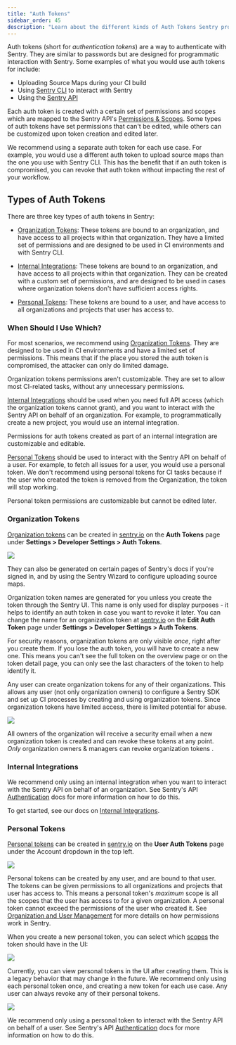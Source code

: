 ```yaml
---
title: "Auth Tokens"
sidebar_order: 45
description: "Learn about the different kinds of Auth Tokens Sentry provides, and when to use which."
---
```


Auth tokens (short for _authentication tokens_) are a way to authenticate with Sentry. They are similar to passwords but are designed for programmatic interaction with Sentry. Some examples of what you would use auth tokens for include:

- Uploading Source Maps during your CI build
- Using [Sentry CLI](/cli/) to interact with Sentry
- Using the [Sentry API](/api/auth/)

Each auth token is created with a certain set of permissions and scopes which are mapped to the Sentry API's [Permissions & Scopes](/api/permissions/). Some types of auth tokens have set permissions that can't be edited, while others can be customized upon token creation and edited later.

We recommend using a separate auth token for each use case. For example, you would use a different auth token to upload source maps than the one you use with Sentry CLI. This has the benefit that if an auth token is compromised, you can revoke that auth token without impacting the rest of your workflow.

## Types of Auth Tokens

There are three key types of auth tokens in Sentry:

- [Organization Tokens](#organization-tokens):
  These tokens are bound to an organization, and have access to all projects within that organization. They have a limited set of permissions and are designed to be used in CI environments and with Sentry CLI.

- [Internal Integrations](#internal-integrations):
  These tokens are bound to an organization, and have access to all projects within that organization. They can be created with a custom set of permissions, and are designed to be used in cases where organization tokens don't have sufficient access rights.

- [Personal Tokens](#personal-tokens):
  These tokens are bound to a user, and have access to all organizations and projects that user has access to.

### When Should I Use Which?

For most scenarios, we recommend using [Organization Tokens](#organization-tokens). They are designed to be used in CI environments and have a limited set of permissions. This means that if the place you stored the auth token is compromised, the attacker can only do limited damage.

Organization tokens permissions aren't customizable. They are set to allow most CI-related tasks, without any unnecessary permissions.

[Internal Integrations](#internal-integrations) should be used when you need full API access (which the organization tokens cannot grant), and you want to interact with the Sentry API on behalf of an organization. For example, to programmatically create a new project, you would use an internal integration.

Permissions for auth tokens created as part of an internal integration are customizable and editable.

[Personal Tokens](#personal-tokens) should be used to interact with the Sentry API on behalf of a user. For example, to fetch all issues for a user, you would use a personal token. We don't recommend using personal tokens for CI tasks because if the user who created the token is removed from the Organization, the token will stop working.

Personal token permissions are customizable but cannot be edited later.

### Organization Tokens

[Organization tokens](https://sentry.io/orgredirect/organizations/:orgslug/settings/auth-tokens/) can be created in [sentry.io](https://sentry.io) on the **Auth Tokens** page under **Settings > Developer Settings > Auth Tokens**.

![](./img/org-auth-tokens-overview.png)

<Alert>

They can also be generated on certain pages of Sentry's docs if you're signed in, and by using the Sentry Wizard to configure uploading source maps.

</Alert>

Organization token names are generated for you unless you create the token through the Sentry UI. This name is only used for display purposes - it helps to identify an auth token in case you want to revoke it later. You can change the name for an organization token at [sentry.io](https://sentry.io) on the **Edit Auth Token** page under **Settings > Developer Settings > Auth Tokens**.

For security reasons, organization tokens are only visible _once_, right after you create them. If you lose the auth token, you will have to create a new one. This means you can't see the full token on the overview page or on the token detail page, you can only see the last characters of the token to help identify it.

Any user can create organization tokens for any of their organizations. This allows any user (not only organization owners) to configure a Sentry SDK and set up CI processes by creating and using organization tokens. Since organization tokens have limited access, there is limited potential for abuse.

![](./img/org-auth-token-create.png)

All owners of the organization will receive a security email when a new organization token is created and can revoke these tokens at any point. _Only_ organization owners & managers can revoke organization tokens .

### Internal Integrations

We recommend only using an internal integration when you want to interact with the Sentry API on behalf of an organization. See Sentry's API [Authentication](/api/auth/) docs for more information on how to do this.

To get started, see our docs on [Internal Integrations](/organization/integrations/integration-platform/).

### Personal Tokens

[Personal tokens](https://sentry.io/settings/account/api/auth-tokens/) can be created in [sentry.io](https://sentry.io) on the **User Auth Tokens** page under the Account dropdown in the top left.

![](./img/user-auth-tokens-menu.png)

Personal tokens can be created by any user, and are bound to that user. The tokens can be given permissions to all organizations and projects that user has access to. This means a personal token's _maximum_ scope is all the scopes that the user has access to for a given organization. A personal token cannot exceed the permissions of the user who created it. See [Organization and User Management](/organization/membership/) for more details on how permissions work in Sentry.

When you create a new personal token, you can select which [scopes](/api/permissions/) the token should have in the UI:

![](./img/user-auth-token-create.png)

Currently, you can view personal tokens in the UI after creating them. This is a legacy behavior that may change in the future. We recommend only using each personal token once, and creating a new token for each use case. Any user can always revoke any of their personal tokens.

![](./img/user-auth-tokens-overview.png)

We recommend only using a personal token to interact with the Sentry API on behalf of a user. See Sentry's API [Authentication](/api/auth/) docs for more information on how to do this.
